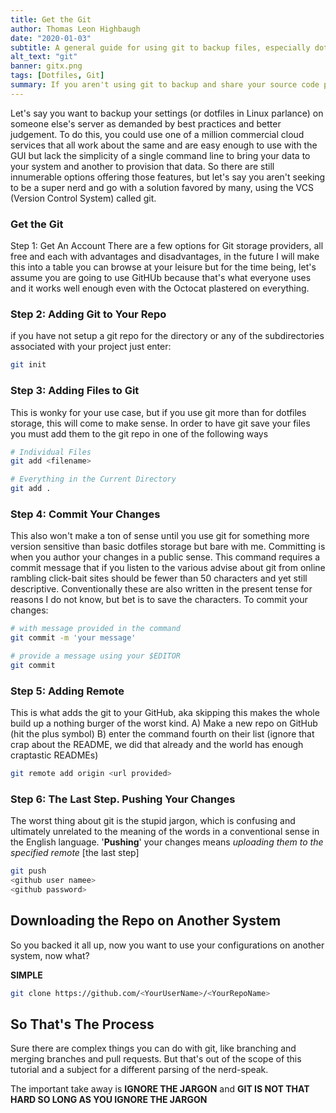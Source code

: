 ```yaml
---
title: Get the Git
author: Thomas Leon Highbaugh
date: "2020-01-03"
subtitle: A general guide for using git to backup files, especially dotfiles.
alt_text: "git"
banner: gitx.png
tags: [Dotfiles, Git]
summary: If you aren't using git to backup and share your source code projects, you are playing a dangerous game.
---
```


Let's say you want to backup your settings (or dotfiles in Linux parlance) on someone else's server as demanded by best practices and better judgement. To do this, you could use one of a million commercial cloud services that all work about the same and are easy enough to use with the GUI but lack the simplicity of a single command line to bring your data to your system and another to provision that data. So there are still innumerable options offering those features, but let's say you aren't seeking to be a super nerd and go with a solution favored by many, using the VCS (Version Control System) called git.

### Get the Git

Step 1: Get An Account
There are a few options for Git storage providers, all free and each with advantages and disadvantages, in the future I will make this into a table you can browse at your leisure but for the time being, let's assume you are going to use GitHUb because that's what everyone uses and it works well enough even with the Octocat plastered on everything.

### Step 2: Adding Git to Your Repo

if you have not setup a git repo for the directory or any of the subdirectories associated with your project just enter:

```bash
git init
```

### Step 3: Adding Files to Git

This is wonky for your use case, but if you use git more than for dotfiles storage, this will come to make sense. In order to have git save your files you must add them to the git repo in one of the following ways

```bash
# Individual Files
git add <filename>

# Everything in the Current Directory
git add .
```

### Step 4: Commit Your Changes

This also won't make a ton of sense until you use git for something more version sensitive than basic dotfiles storage but bare with me. Committing is when you author your changes in a public sense. This command requires a commit message that if you listen to the various advise about git from online rambling click-bait sites should be fewer than 50 characters and yet still descriptive. Conventionally these are also written in the present tense for reasons I do not know, but bet is to save the characters. To commit your changes:

```bash
# with message provided in the command
git commit -m 'your message'

# provide a message using your $EDITOR
git commit
```

### Step 5: Adding Remote

This is what adds the git to your GitHub, aka skipping this makes the whole build up a nothing burger of the worst kind.
A) Make a new repo on GitHub (hit the plus symbol)
B) enter the command fourth on their list (ignore that crap about the README, we did that already and the world has enough craptastic READMEs)

```bash
git remote add origin <url provided>
```

### Step 6: The Last Step. Pushing Your Changes

The worst thing about git is the stupid jargon, which is confusing and ultimately unrelated to the meaning of the words in a conventional sense in the English language. '**Pushing**' your changes means _uploading them to the specified remote_ [the last step]

```bash
git push
<github user namee>
<github password>
```

## Downloading the Repo on Another System

So you backed it all up, now you want to use your configurations on another system, now what?

**SIMPLE**

```bash
git clone https://github.com/<YourUserName>/<YourRepoName>
```

## So That's The Process

Sure there are complex things you can do with git, like branching and merging branches and pull requests. But that's out of the scope of this tutorial and a subject for a different parsing of the nerd-speak.

The important take away is **IGNORE THE JARGON** and **GIT IS NOT THAT HARD SO LONG AS YOU IGNORE THE JARGON**
